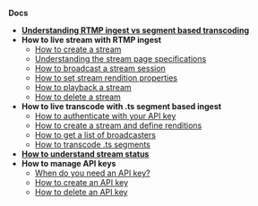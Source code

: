 <!-- Sidebar of the /docs pages -->
**Docs**
* **[Understanding RTMP ingest vs segment based transcoding](/docs)**
* **How to live stream with RTMP ingest**
    * [How to create a stream](/docs/rtmp_create_a_stream)
    * [Understanding the stream page specifications](/docs/rtmp/stream_page_specifications)
    * [How to broadcast a stream session](/docs/rtmp/broadcast_a_stream_session)
    * [How to set stream rendition properties](/docs/rtmp/stream_rendition_properties)
    * [How to playback a stream](/docs/rtmp/playback_a_stream)
    * [How to delete a stream](/docs/rtmp/delete_a_stream)
* **How to live transcode with .ts segment based ingest**
    * [How to authenticate with your API key](/docs/segment_based_ingest/authentication)
    * [How to create a stream and define renditions](/docs/segment_based_ingest/create_a_stream_and_define_renditions)
    * [How to get a list of broadcasters](/docs/segment_based_ingest/get_a_list_of_broadcasters)
    * [How to transcode .ts segments](/docs/segment_based_ingest/transcode_ts_segments)
* **[How to understand stream status](/docs/stream_status)**
* **How to manage API keys**
    * [When do you need an API key?](/docs/api_keys/when_do_you_need_an_API_key)
    * [How to create an API key](/docs/api_keys/create_an_api_key)
    * [How to delete an API key](/docs/api_keys/delete_an_api_key)